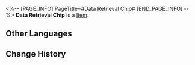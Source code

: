 <%-- [PAGE_INFO]
PageTitle=#Data Retrieval Chip#
[END_PAGE_INFO] --%>
{{Item Infobox
|title       = Data Retrieval Chip
|id          = 250221
|image       = Item Data Retrieval Chip.png
|type        = 
|invCategory = 
|rarity      = 4
|effect      = After defeating an enemy, the wearer restores a massive amount of HP.
|description = A game item in Aetherium Wars. Aether Spirits will gain a special enhanced ability after equipping it.
}}
'''Data Retrieval Chip''' is a [[Item]].

==Other Languages==
{{Other Languages
|en   = Data Retrieval Chip
|zhs  = 数据回收芯片
|zht  = 資料回收晶片
|ja   = チップ「データ回収」
|ko   = 데이터 회수 칩
|es   = Chip de recuperación de datos
|fr   = Puce de récupération de données
|ru   = Чип извлечения данных
|th   = ชิปกู้ข้อมูล
|vi   = Chip Thu Hồi Dữ Liệu
|de   = Chip: Datenabfrage
|id   = Data Retrieval Chip
|pt   = Chip de Recuperação de Dados
}}

==Change History==
{{Change History|2.0}}